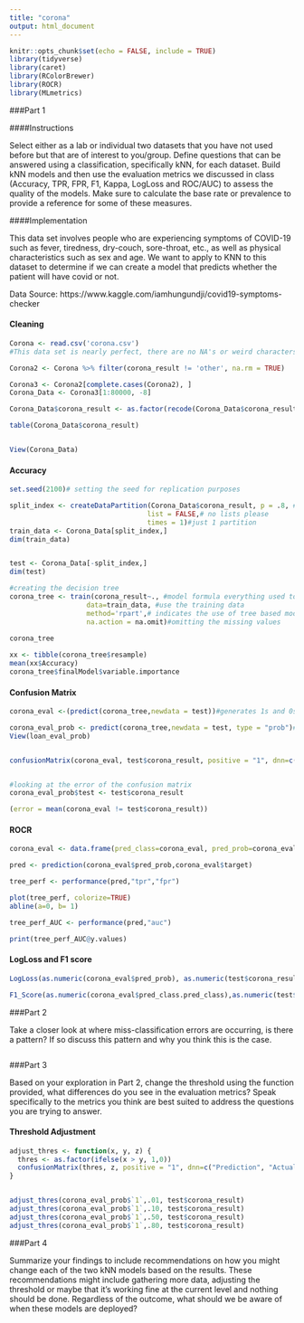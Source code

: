 ```yaml
---
title: "corona"
output: html_document
---
```


```r
knitr::opts_chunk$set(echo = FALSE, include = TRUE)
library(tidyverse)
library(caret)
library(RColorBrewer)
library(ROCR)
library(MLmetrics)
```

###Part 1 

####Instructions

Select either as a lab or individual two datasets that you have not used before but that are of interest to you/group. Define questions that can be answered using a classification, specifically kNN, for each dataset. Build kNN models and then use the evaluation metrics we discussed in class (Accuracy, TPR, FPR, F1, Kappa, LogLoss and ROC/AUC) to assess the quality of the models. Make sure to calculate the base rate or prevalence to provide a reference for some of these measures.

####Implementation

This data set involves people who are experiencing symptoms of COVID-19 such as fever, tiredness, dry-couch, sore-throat, etc., as well as physical characteristics such as sex and age. We want to apply to KNN to this dataset to determine if we can create a model that predicts whether the patient will have covid or not.

Data Source: https://www.kaggle.com/iamhungundji/covid19-symptoms-checker

#### Cleaning
```r
Corona <- read.csv('corona.csv')
#This data set is nearly perfect, there are no NA's or weird characters and every column is in a boolean format except for the country variable, which needs to be a String or character vector

Corona2 <- Corona %>% filter(corona_result != 'other', na.rm = TRUE)

Corona3 <- Corona2[complete.cases(Corona2), ]
Corona_Data <- Corona3[1:80000, -8] 

Corona_Data$corona_result <- as.factor(recode(Corona_Data$corona_result, 'positive' = 1, 'negative' = 0))

table(Corona_Data$corona_result)


View(Corona_Data)

```

#### Accuracy
```r
set.seed(2100)# setting the seed for replication purposes

split_index <- createDataPartition(Corona_Data$corona_result, p = .8, #80-20: train-test
                                  list = FALSE,# no lists please
                                  times = 1)#just 1 partition
train_data <- Corona_Data[split_index,]
dim(train_data)


test <- Corona_Data[-split_index,]
dim(test)

#creating the decision tree
corona_tree <- train(corona_result~., #model formula everything used to classify outcome
                   data=train_data, #use the training data
                   method='rpart',# indicates the use of tree based model
                   na.action = na.omit)#omitting the missing values
                   
corona_tree

xx <- tibble(corona_tree$resample)
mean(xx$Accuracy)
corona_tree$finalModel$variable.importance
```

#### Confusion Matrix
```r
corona_eval <-(predict(corona_tree,newdata = test))#generates 1s and 0s

corona_eval_prob <- predict(corona_tree,newdata = test, type = "prob")#this gives us the predicted prob, we will need these later for the fairness evaluation
View(loan_eval_prob)


confusionMatrix(corona_eval, test$corona_result, positive = "1", dnn=c("Prediction", "Actual"), mode = "sens_spec")


#looking at the error of the confusion matrix
corona_eval_prob$test <- test$corona_result

(error = mean(corona_eval != test$corona_result))
```

#### ROCR
```r
corona_eval <- data.frame(pred_class=corona_eval, pred_prob=corona_eval_prob$`1`,target=as.numeric(test$corona_result))

pred <- prediction(corona_eval$pred_prob,corona_eval$target)

tree_perf <- performance(pred,"tpr","fpr")

plot(tree_perf, colorize=TRUE)
abline(a=0, b= 1)

tree_perf_AUC <- performance(pred,"auc")

print(tree_perf_AUC@y.values)

```
#### LogLoss and F1 score
```r
LogLoss(as.numeric(corona_eval$pred_prob), as.numeric(test$corona_result))

F1_Score(as.numeric(corona_eval$pred_class.pred_class),as.numeric(test$corona_result))

```

###Part 2

Take a closer look at where miss-classification errors are occurring, is there a pattern? If so discuss this pattern and why you think this is the case. 

```r

```


###Part 3

Based on your exploration in Part 2, change the threshold using the function provided, what differences do you see in the evaluation metrics? Speak specifically to the metrics you think are best suited to address the questions you are trying to answer. 

#### Threshold Adjustment
```r
adjust_thres <- function(x, y, z) {
  thres <- as.factor(ifelse(x > y, 1,0))
  confusionMatrix(thres, z, positive = "1", dnn=c("Prediction", "Actual"), mode = "everything")
}


adjust_thres(corona_eval_prob$`1`,.01, test$corona_result)
adjust_thres(corona_eval_prob$`1`,.10, test$corona_result)
adjust_thres(corona_eval_prob$`1`,.50, test$corona_result)
adjust_thres(corona_eval_prob$`1`,.80, test$corona_result)
```

###Part 4 

Summarize your findings to include recommendations on how you might change each of the two kNN models based on the results. These recommendations might include gathering more data, adjusting the threshold or maybe that it's working fine at the current level and nothing should be done. Regardless of the outcome, what should we be aware of when these models are deployed? 

```r

```


